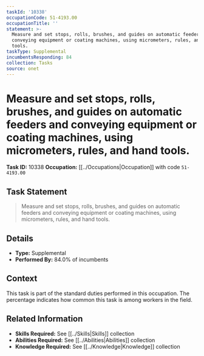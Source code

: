 ```yaml
---
taskId: '10338'
occupationCode: 51-4193.00
occupationTitle: ''
statement: >-
  Measure and set stops, rolls, brushes, and guides on automatic feeders and
  conveying equipment or coating machines, using micrometers, rules, and hand
  tools.
taskType: Supplemental
incumbentsResponding: 84
collection: Tasks
source: onet
---
```

# Measure and set stops, rolls, brushes, and guides on automatic feeders and conveying equipment or coating machines, using micrometers, rules, and hand tools.

**Task ID:** 10338
**Occupation:** [[../Occupations|Occupation]] with code `51-4193.00`

## Task Statement

> Measure and set stops, rolls, brushes, and guides on automatic feeders and conveying equipment or coating machines, using micrometers, rules, and hand tools.

## Details

- **Type:** Supplemental
- **Performed By:** 84.0% of incumbents

## Context

This task is part of the standard duties performed in this occupation. The percentage indicates how common this task is among workers in the field.

## Related Information

- **Skills Required:** See [[../Skills|Skills]] collection
- **Abilities Required:** See [[../Abilities|Abilities]] collection
- **Knowledge Required:** See [[../Knowledge|Knowledge]] collection
